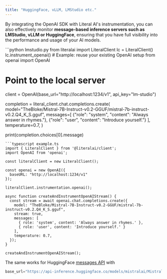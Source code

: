 ```yaml
---
title: "HuggingFace, vLLM, LMStudio etc."
---
```



By integrating the OpenAI SDK with Literal AI's instrumentation, you can also effectively monitor **message-based inference servers such as LMStudio, vLLM or HuggingFace**, ensuring that you have full visibility into the performance and usage of your AI models.

<CodeGroup>
```python lmstudio.py
from literalai import LiteralClient
lc = LiteralClient()
lc.instrument_openai()
# Example: reuse your existing OpenAI setup
from openai import OpenAI

# Point to the local server
client = OpenAI(base_url="http://localhost:1234/v1", api_key="lm-studio")

completion = literal_client.chat.completions.create(
  model="TheBloke/Mistral-7B-Instruct-v0.2-GGUF/mistral-7b-instruct-v0.2.Q4_K_S.gguf",
  messages=[
    {"role": "system", "content": "Always answer in rhymes."},
    {"role": "user", "content": "Introduce yourself."}
  ],
  temperature=0.7,
)

print(completion.choices[0].message)
```
```typescript example.ts
import { LiteralClient } from '@literalai/client';
import OpenAI from 'openai';

const literalClient = new LiteralClient();

const openai = new OpenAI({
  baseURL: "http://localhost:1234/v1"
});

literalClient.instrumentation.openai();

async function createAndInstrumentOpenAIStream() {
  const stream = await openai.chat.completions.create({
    model: "TheBloke/Mistral-7B-Instruct-v0.2-GGUF/mistral-7b-instruct-v0.2.Q4_K_S.gguf",
    stream: true,
    messages: [
      { role: 'system', content: 'Always answer in rhymes.' },
      { role: 'user', content: 'Introduce yourself.' }
    ],
    temperature: 0.7,
  });
}

createAndInstrumentOpenAIStream();
```
</CodeGroup>

The same works for HuggingFace [messages API](https://huggingface.co/docs/text-generation-inference/en/messages_api) with 
```py
base_url="https://api-inference.huggingface.co/models/mistralai/Mistral-7B-Instruct-v0.2/v1"
```